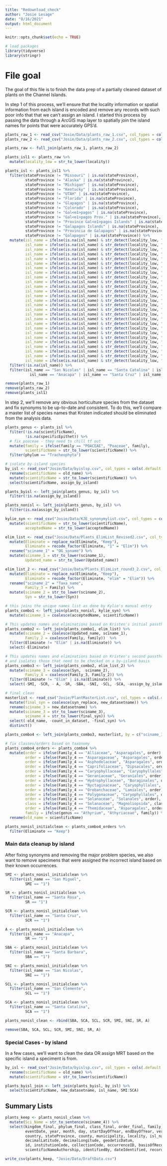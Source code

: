 ```yaml
---
title: "Redownload_check"
author: "Josie Lesage"
date: "8/16/2021"
output: html_document
---
```


```r
knitr::opts_chunk$set(echo = TRUE)

# load packages
library(tidyverse)
library(stringr)
```

# File goal

The goal of this file is to finish the data prep of a partially cleaned dataset of plants on the Channel Islands. 

In step 1 of this process, we'll ensure that the locality information or spatial information from each island is encoded and remove any records with such poor info that that we can't assign an island. I started this process by passing the data through a ArcGIS map layer to spatially join the island names for points that were accurately GPS'd.

```r

plants_raw_1 <- read_csv("Josie/Data/plants_raw_1.csv", col_types = cols(.default = "c", isl_name = "c")) 
plants_raw_2 <- read_csv("Josie/Data/plants_raw_2.csv", col_types = cols(.default = "c", isl_name = "c")) 

plants_raw <- full_join(plants_raw_1, plants_raw_2)

plants_isl1 <- plants_raw %>%
  mutate(locality_low = str_to_lower(locality)) 

plants_isl <- plants_isl1 %>%
  filter(stateProvince != "Missouri" | is.na(stateProvince),
         stateProvince != "Alaska" | is.na(stateProvince),
         stateProvince != "Michigan" | is.na(stateProvince),
         stateProvince != "Kentucky" | is.na(stateProvince),
         stateProvince != "UTAH" | is.na(stateProvince),
         stateProvince != "Florida" | is.na(stateProvince),
         stateProvince != "Glapagos" | is.na(stateProvince),
         stateProvince != "Colorado" | is.na(stateProvince),
         stateProvince != "Gal<e1>pagos" | is.na(stateProvince),
         stateProvince != "Gal<e1>pagos Prov." | is.na(stateProvince),
         stateProvince != "Province Gal<e1>pagos Islands" | is.na(stateProvince),
         stateProvince != "Galapagos Islands" | is.na(stateProvince),
         stateProvince != "Provincia de Galapagos" | is.na(stateProvince),
         stateProvince != "Galapagos" | is.na(stateProvince)) %>%
  mutate(isl_name = ifelse(is.na(isl_name) & str_detect(locality_low, "san nicolas"), "San Nicolas", isl_name),
         isl_name = ifelse(is.na(isl_name) & str_detect(locality_low, "san nicholas"), "San Nicolas", isl_name),
         isl_name = ifelse(is.na(isl_name) & str_detect(locality_low, "nicholas"), "San Nicolas", isl_name),
         isl_name = ifelse(is.na(isl_name) & str_detect(locality_low, "nicolas"), "San Nicolas", isl_name),
         isl_name = ifelse(is.na(isl_name) & str_detect(locality_low, "santa catalina is"), "Santa Catalina", isl_name),
         isl_name = ifelse(is.na(isl_name) & str_detect(locality_low, "catalina is"), "Santa Catalina", isl_name),
         isl_name = ifelse(is.na(isl_name) & str_detect(locality_low, "catalina"), "Santa Catalina", isl_name),
         isl_name = ifelse(is.na(isl_name) & str_detect(locality_low, "santa rosa i"), "Santa Rosa", isl_name),
         isl_name = ifelse(is.na(isl_name) & str_detect(locality_low, "clemente"), "San Clemente", isl_name),
         isl_name = ifelse(is.na(isl_name) & str_detect(locality_low, "clement"), "San Clemente", isl_name),
         isl_name = ifelse(is.na(isl_name) & str_detect(locality_low, "santa cruz"), "Santa Cruz", isl_name),
         isl_name = ifelse(is.na(isl_name) & str_detect(locality_low, "cruz is"), "Santa Cruz", isl_name),
         isl_name = ifelse(is.na(isl_name) & str_detect(locality_low, "coronados i"), "Coronados", isl_name),
         isl_name = ifelse(is.na(isl_name) & str_detect(locality_low, "coronado i"), "Coronados", isl_name),
         isl_name = ifelse(is.na(isl_name) & str_detect(locality_low, "isla coronado"), "Coronados", isl_name),
         isl_name = ifelse(is.na(isl_name) & str_detect(locality_low, "anacapa"), "Anacapa", isl_name),
         isl_name = ifelse(is.na(isl_name) & str_detect(locality_low, "cedros"), "Cedros", isl_name),
         isl_name = ifelse(is.na(isl_name) & str_detect(locality_low, "miguel"), "San Miguel", isl_name),
         isl_name = ifelse(is.na(isl_name) & str_detect(locality_low, "guadalupe"), "Guadalupe", isl_name),
         isl_name = ifelse(is.na(isl_name) & str_detect(locality_low, "todos santo"), "Todos Santos", isl_name),
         isl_name = ifelse(is.na(isl_name) & str_detect(locality_low, "todo santos"), "Todos Santos", isl_name),
         isl_name = ifelse(is.na(isl_name) & str_detect(locality_low, "natividad"), "Natividad", isl_name),
         isl_name = ifelse(is.na(isl_name) & str_detect(locality_low, "benito"), "San Benito", isl_name),
         isl_name = ifelse(is.na(isl_name) & str_detect(locality_low, "martin"), "San Martin", isl_name),
         isl_name = ifelse(is.na(isl_name) & str_detect(locality_low, "santa barbara isl"), "Santa Barbara", isl_name),
         isl_name = ifelse(is.na(isl_name) & str_detect(locality_low, "jeronimo"), "Geronimo", isl_name),
         isl_name = ifelse(is.na(isl_name) & str_detect(locality_low, "geronimo"), "Geronimo", isl_name)) %>%
  filter(!is.na(isl_name)) %>%
  filter(isl_name == "San Nicolas" | isl_name == "Santa Catalina" | isl_name == "Santa Rosa" | isl_name == "Santa Barbara" | 
           isl_name == "Anacapa" | isl_name == "Santa Cruz" | isl_name == "San Clemente" | isl_name == "San Miguel")

remove(plants_raw_1)
remove(plants_raw_2)
remove(plants_isl1)
```


In step 2, we'll remove any obvious horticulture species from the dataset and fix synonyms to be up-to-date and consistent. To do this, we'll compare a master list of species names that Kristen indicated should be eliminated from the analysis data. 


```r
plants_genus <- plants_isl %>%
  filter(!is.na(scientificName),
         !is.na(specificEpithet)) %>%
  # fix poaceae - they need to chill tf out
  mutate(family = ifelse(family == "POACEAE", "Poaceae", family),
         scientificName = str_to_lower(scientificName)) %>%
  filter(phylum == "Tracheophyta")

# isolate by-island species
by_isl <- read_csv("Josie/Data/byislsp.csv", col_types = cols(.default = "c")) %>%
  rename(scientificName = old_name) %>%
  mutate(scientificName = str_to_lower(scientificName)) %>%
  select(scientificName, assign_by_island)

plants_byisl <- left_join(plants_genus, by_isl) %>%
  filter(!is.na(assign_by_island))

plants_nonisl <- left_join(plants_genus, by_isl) %>%
  filter(is.na(assign_by_island))

```


```r
kylie_syn <- read_csv("Josie/Data/KJE_synonymylist.csv", col_types = cols(.default = "c")) %>%
  mutate(scientificName = str_to_lower(scientificName),
         acceptedName = str_to_lower(acceptedName))

elim_list <- read_csv("Josie/Data/Plants_ElimList_Revised2.csv", col_types = cols(.default = "c")) %>%
  mutate(Eliminate = replace_na(Eliminate, "Keep"),
         Eliminate = recode_factor(Eliminate, "1" = "Elim")) %>%
  rename("sciname_1" = "OG_spname") %>%
  mutate(sciname_1 = str_to_lower(sciname_1),
         Updated_name = str_to_lower(Updated_name))

elim_list_2 <- read_csv("Josie/Data/Plants_ElimList_round3_2.csv", col_types = cols(.default = "c")) %>%
  mutate(Eliminate = replace_na(Eliminate, "Keep"),
         Eliminate = recode_factor(Eliminate, "elim" = "Elim")) %>%
  rename("sciname_2" = "Taxa_name",
         Family_3 = Family) %>%
  mutate(sciname_2 = str_to_lower(sciname_2),
         Syn = str_to_lower(Syn))

# this joins the unique names list as done by Kylie's manual entry
plants_combo1 <- left_join(plants_nonisl, kylie_syn) %>%
  mutate(sciname_1 = coalesce(acceptedName, scientificName)) 

# This updates names and eliminations based on Kristen's initial passthrough
plants_combo2 <- left_join(plants_combo1, elim_list) %>%
  mutate(sciname_2 = coalesce(Updated_name, sciname_1),
         Family_2 = coalesce(Family, family))  %>%
  filter(Eliminate != "Elim" | is.na(Eliminate)) %>% 
  select(-Eliminate) 

# This updates names and eliminations based on Kristen's second passthrough, 
# and isolates those that need to be checked on a by-island basis
plants_combo3 <- left_join(plants_combo2, elim_list_2) %>%
  mutate(sciname_3 = coalesce(Syn,  sciname_2),
         Family_4 = coalesce(Family_3, Family_2)) %>%
  filter(Eliminate != "Elim" | is.na(Eliminate)) %>%
  select(-SMI, -SCR, - A, -SR, -SBA, -SNI, -SCL, -SCA, -assign_by_island, -Eliminate)

# final clean
masterlist <- read_csv("Josie/PlantMasterList.csv", col_types = cols(.default = "c")) %>%
  mutate(final_syn = coalesce(syn_replace, new_datasetname)) %>%
  rename(sciname_3 = new_datasetname) %>%
  mutate(sciname_3 = str_to_lower(sciname_3),
         sciname_4 = str_to_lower(final_syn)) %>%
  select(-old_name, -count_in_dataset, -final_syn) %>%
  distinct()

plants_combo4 <- left_join(plants_combo3, masterlist, by = c("sciname_3"))

# fix classes/orders based on taxonomy 
plants_combo4_orders <- plants_combo4 %>%
  mutate(order = ifelse(Family_4 == "Alliaceae", "Asparagales", order),
         order = ifelse(Family_4 == "Asparagaceae", "Asparagales", order),
         order = ifelse(Family_4 == "Asphodelaceae", "Asparagales", order),
         order = ifelse(Family_4 == "Caprifoliaceae", "Dipsacales", order),
         order = ifelse(Family_4 == "Caryophyllaceae", "Caryophyllales", order),
         order = ifelse(Family_4 == "Geraniaceae", "Geraniales", order),
         order = ifelse(Family_4 == "Hydrophyllaceae", "Boraginales", order),
         order = ifelse(Family_4 == "Nyctaginaceae", "Caryophyllales", order),
         order = ifelse(Family_4 == "Orobanchaceae", "Lamiales", order),
         order = ifelse(Family_4 == "Polygonaceae", "Caryophyllales", order),
         order = ifelse(Family_4 == "Solanaceae", "Solanales", order),
         class = ifelse(Family_4 == "Solanaceae", "Magnoliopsida", class),
         order = ifelse(Family_4 == "Themidaceae", "Asparagales", order),
         family = ifelse(genus == "Athyrium", "Athyriaceae", family)) %>%
  rename(old_name = scientificName)

plants_nonisl_initialclean <- plants_combo4_orders %>%
  filter(Eliminate == "Keep")

```

### Main data cleanup by island
After fixing synonyms and removing the major problem species, we also want to remove specimens that were assigned the incorrect island based on their known occurrences. 

```r

SMI <- plants_nonisl_initialclean %>%
  filter(isl_name == "San Miguel",
         SMI == "1")

SR <- plants_nonisl_initialclean %>%
  filter(isl_name == "Santa Rosa",
         SR == "1")

SCR <- plants_nonisl_initialclean %>%
  filter(isl_name == "Santa Cruz",
         SCR == "1")

A <- plants_nonisl_initialclean %>%
  filter(isl_name == "Anacapa",
         SR == "1")

SBA <- plants_nonisl_initialclean %>%
  filter(isl_name == "Santa Barbara",
         SBA == "1")

SNI <- plants_nonisl_initialclean %>%
  filter(isl_name == "San Nicolas",
         SNI == "1")

SCL <- plants_nonisl_initialclean %>%
  filter(isl_name == "San Clemente",
         SCL == "1")

SCA <- plants_nonisl_initialclean %>%
  filter(isl_name == "Santa Catalina",
         SCA == "1")

plants_nonisl_clean <- rbind(SBA, SCA, SCL, SCR, SMI, SNI, SR, A)

remove(SBA, SCA, SCL, SCR, SMI, SNI, SR, A)

```



### Special Cases - by island
In a few cases, we'll want to clean the data OR assign MRT based on the specific island a speciment is from. 

```r
by_isl <- read_csv("Josie/Data/byislsp.csv", col_types = cols(.default = "c")) %>%
  rename(scientificName = old_name) %>%
  mutate(scientificName = str_to_lower(scientificName)) 

plants_byisl_join <- left_join(plants_byisl, by_isl) %>%
  select(scientificName, new_datasetname, isl_name, SMI:SCA)

```

## Summary Lists

```r
plants_keep <- plants_nonisl_clean %>% 
  mutate(Sci_Name = str_to_sentence(sciname_4)) %>%
  select(kingdom_final, phylum_final, class_final, order_final, family_final, old_name, Sci_Name,
         eventDate, year, month, day, startDayOfYear, endDayOfYear, verbatimEventDate, associatedTaxa, 
         country, stateProvince, county, municipality, locality, isl_name,
         decimalLatitude, decimalLongitude, geodeticDatum,
         id, institutionCode, collectionCode, occurrenceID, basisOfRecord, catalogNumber,
         scientificNameAuthorship, identifiedBy, dateIdentified, recordedBy, associatedCollectors)

write_csv(plants_keep, "Josie/Data/DraftData.csv")
```


